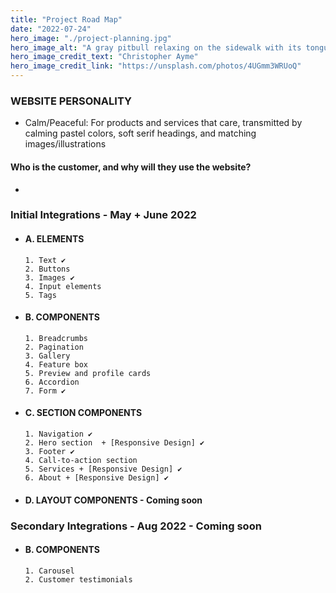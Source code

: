 ```yaml
---
title: "Project Road Map"
date: "2022-07-24"
hero_image: "./project-planning.jpg"
hero_image_alt: "A gray pitbull relaxing on the sidewalk with its tongue hanging out"
hero_image_credit_text: "Christopher Ayme"
hero_image_credit_link: "https://unsplash.com/photos/4UGmm3WRUoQ"
---
```


### WEBSITE PERSONALITY
  * Calm/Peaceful: For products and services that care, transmitted by
  calming pastel colors, soft serif headings, and matching images/illustrations

#### Who is the customer, and why will they use the website?
  * 

### Initial Integrations - May + June 2022

- #### A. ELEMENTS
      1. Text ✔︎
      2. Buttons
      3. Images ✔︎
      4. Input elements
      5. Tags

- #### B. COMPONENTS 
      1. Breadcrumbs
      2. Pagination
      3. Gallery
      4. Feature box
      5. Preview and profile cards
      6. Accordion
      7. Form ✔︎

- #### C. SECTION COMPONENTS 
      1. Navigation ✔︎
      2. Hero section  + [Responsive Design] ✔︎
      3. Footer ✔︎
      4. Call-to-action section
      5. Services + [Responsive Design] ✔︎
      6. About + [Responsive Design] ✔︎


- #### D. LAYOUT COMPONENTS - Coming soon

### Secondary  Integrations - Aug 2022 - Coming soon


- #### B. COMPONENTS 
      1. Carousel
      2. Customer testimonials
